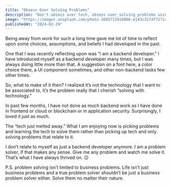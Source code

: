 ```yaml
---
title: "Obsess Over Solving Problems"
description: "Don't obsess over tech, obsess over solving problems using tech."
image: "https://images.unsplash.com/photo-1605712916066-e143c317df72?ixlib=rb-4.0.3&auto=format&fit=crop&w=600&h=338&q=80"
publishedAt: "2024-02-29"
---
```


Being away from work for such a long time gave me lot of time to reflect upon some choices, assumptions, and beliefs I had developed in the past.

One that I was recently reflecting upon was “i am a backend developer.” I have introduced myself as a backend developer many times, but I was always doing little more than that. A suggestion on a font here, a color choice there, a UI component sometimes, and other non-backend tasks few other times.

So, what to make of it then? I realized it’s not the technology that I want to be associated to, it’s the problem really that I cherish “solving with technology.”

In past few months, I have not done as much backend work as I have done in frontend or cloud or blockchain or in application security. Surprisingly, I loved it just as much.

The “tech just melted away.” What I am enjoying now is picking problems and learning the tech to solve them rather than picking up tech and only solving problems that relate to it.

I don’t relate to myself as just a backend developer anymore. I am a problem solver, if that makes any sense. Give me any problem and watch me solve it. That’s what I have always thrived on. 😉

P.S. problem solving isn’t limited to business problems. Life isn’t just business problems and a true problem solver shouldn’t be just a business problem solver either. Solve them no matter their nature.
